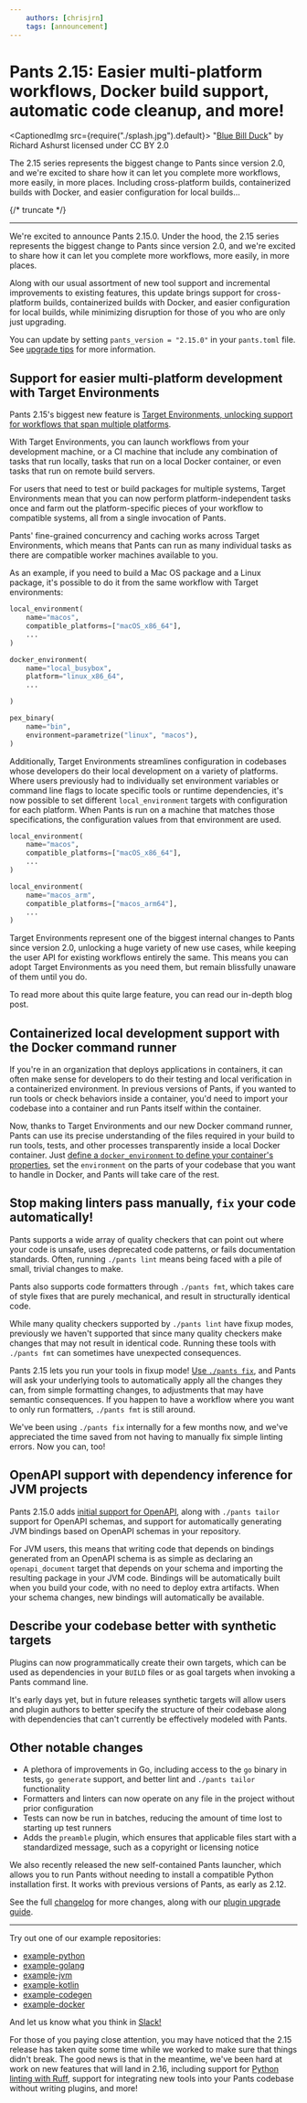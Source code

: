 ```yaml
---
    authors: [chrisjrn]
    tags: [announcement]
---
```


# Pants 2.15: Easier multi-platform workflows, Docker build support, automatic code cleanup, and more!

<CaptionedImg src={require("./splash.jpg").default}>
  "[Blue Bill Duck](https://www.flickr.com/photos/43603415@N08/4738192538)" by
  Richard Ashurst licensed under CC BY 2.0
</CaptionedImg>

The 2.15 series represents the biggest change to Pants since version 2.0, and we're excited to share how it can let you complete more workflows, more easily, in more places. Including cross-platform builds, containerized builds with Docker, and easier configuration for local builds…

{/* truncate */}

---

We're excited to announce Pants 2.15.0. Under the hood, the 2.15 series represents the biggest change to Pants since version 2.0, and we're excited to share how it can let you complete more workflows, more easily, in more places.

Along with our usual assortment of new tool support and incremental improvements to existing features, this update brings support for cross-platform builds, containerized builds with Docker, and easier configuration for local builds, while minimizing disruption for those of you who are only just upgrading.

You can update by setting `pants_version = "2.15.0"` in your `pants.toml` file. See [upgrade tips](https://www.pantsbuild.org/v2.15/docs/upgrade-tips) for more information.

## Support for easier multi-platform development with Target Environments

Pants 2.15's biggest new feature is [Target Environments, unlocking support for workflows that span multiple platforms](https://www.pantsbuild.org/v2.15/docs/environments).

With Target Environments, you can launch workflows from your development machine, or a CI machine that include any combination of tasks that run locally, tasks that run on a local Docker container, or even tasks that run on remote build servers.

For users that need to test or build packages for multiple systems, Target Environments mean that you can now perform platform-independent tasks once and farm out the platform-specific pieces of your workflow to compatible systems, all from a single invocation of Pants.

Pants' fine-grained concurrency and caching works across Target Environments, which means that Pants can run as many individual tasks as there are compatible worker machines available to you.

As an example, if you need to build a Mac OS package and a Linux package, it's possible to do it from the same workflow with Target environments:

```python title="BUILD"
local_environment(
    name="macos",
    compatible_platforms=["macOS_x86_64"],
    ...
)

docker_environment(
    name="local_busybox",
    platform="linux_x86_64",
    ...

)

pex_binary(
    name="bin",
    environment=parametrize("linux", "macos"),
)
```

Additionally, Target Environments streamlines configuration in codebases whose developers do their local development on a variety of platforms. Where users previously had to individually set environment variables or command line flags to locate specific tools or runtime dependencies, it's now possible to set different `local_environment` targets with configuration for each platform. When Pants is run on a machine that matches those specifications, the configuration values from that environment are used.

```python title="BUILD"
local_environment(
    name="macos",
    compatible_platforms=["macOS_x86_64"],
    ...
)

local_environment(
    name="macos_arm",
    compatible_platforms=["macos_arm64"],
    ...
)
```

Target Environments represent one of the biggest internal changes to Pants since version 2.0, unlocking a huge variety of new use cases, while keeping the user API for existing workflows entirely the same. This means you can adopt Target Environments as you need them, but remain blissfully unaware of them until you do.

To read more about this quite large feature, you can read our in-depth blog post.

## Containerized local development support with the Docker command runner

If you're in an organization that deploys applications in containers, it can often make sense for developers to do their testing and local verification in a containerized environment. In previous versions of Pants, if you wanted to run tools or check behaviors inside a container, you'd need to import your codebase into a container and run Pants itself within the container.

Now, thanks to Target Environments and our new Docker command runner, Pants can use its precise understanding of the files required in your build to run tools, tests, and other processes transparently inside a local Docker container. Just [define a `docker_environment` to define your container's properties](https://www.pantsbuild.org/v2.15/docs/reference-docker_environment), set the `environment` on the parts of your codebase that you want to handle in Docker, and Pants will take care of the rest.

## Stop making linters pass manually, `fix` your code automatically!

Pants supports a wide array of quality checkers that can point out where your code is unsafe, uses deprecated code patterns, or fails documentation standards. Often, running `./pants lint` means being faced with a pile of small, trivial changes to make.

Pants also supports code formatters through `./pants fmt`, which takes care of style fixes that are purely mechanical, and result in structurally identical code.

While many quality checkers supported by `./pants lint` have fixup modes, previously we haven't supported that since many quality checkers make changes that may not result in identical code. Running these tools with `./pants fmt` can sometimes have unexpected consequences.

Pants 2.15 lets you run your tools in fixup mode! [Use `./pants fix`](https://www.pantsbuild.org/v2.15/docs/reference-fix), and Pants will ask your underlying tools to automatically apply all the changes they can, from simple formatting changes, to adjustments that may have semantic consequences. If you happen to have a workflow where you want to only run formatters, `./pants fmt` is still around.

We've been using `./pants fix` internally for a few months now, and we've appreciated the time saved from not having to manually fix simple linting errors. Now you can, too!

## OpenAPI support with dependency inference for JVM projects

Pants 2.15.0 adds [initial support for OpenAPI](https://www.pantsbuild.org/v2.15/docs/reference-openapi_source), along with `./pants tailor` support for OpenAPI schemas, and support for automatically generating JVM bindings based on OpenAPI schemas in your repository.

For JVM users, this means that writing code that depends on bindings generated from an OpenAPI schema is as simple as declaring an `openapi_document` target that depends on your schema and importing the resulting package in your JVM code. Bindings will be automatically built when you build your code, with no need to deploy extra artifacts. When your schema changes, new bindings will automatically be available.

## Describe your codebase better with synthetic targets

Plugins can now programmatically create their own targets, which can be used as dependencies in your `BUILD` files or as goal targets when invoking a Pants command line.

It's early days yet, but in future releases synthetic targets will allow users and plugin authors to better specify the structure of their codebase along with dependencies that can't currently be effectively modeled with Pants.

## Other notable changes

- A plethora of improvements in Go, including access to the `go` binary in tests, `go generate` support, and better lint and `./pants tailor` functionality
- Formatters and linters can now operate on any file in the project without prior configuration
- Tests can now be run in batches, reducing the amount of time lost to starting up test runners
- Adds the `preamble` plugin, which ensures that applicable files start with a standardized message, such as a copyright or licensing notice

We also recently released the new self-contained Pants launcher, which allows you to run Pants without needing to install a compatible Python installation first. It works with previous versions of Pants, as early as 2.12.

See the full [changelog](https://github.com/pantsbuild/pants/blob/release_2.15.0/src/python/pants/notes/2.15.x.md) for more changes, along with our [plugin upgrade guide](https://www.pantsbuild.org/docs/plugin-upgrade-guide).

---

Try out one of our example repositories:

- [example-python](https://github.com/pantsbuild/example-python)
- [example-golang](https://github.com/pantsbuild/example-golang)
- [example-jvm](https://github.com/pantsbuild/example-jvm)
- [example-kotlin](https://github.com/pantsbuild/example-kotlin)
- [example-codegen](https://github.com/pantsbuild/example-codegen)
- [example-docker](https://github.com/pantsbuild/example-docker)

And let us know what you think in [Slack!](https://www.pantsbuild.org/docs/getting-help)

For those of you paying close attention, you may have noticed that the 2.15 release has taken quite some time while we worked to make sure that things didn't break. The good news is that in the meantime, we've been hard at work on new features that will land in 2.16, including support for [Python linting with Ruff](../2023-02-28-linting-python-at-warp-speed/index.mdx), support for integrating new tools into your Pants codebase without writing plugins, and more!
